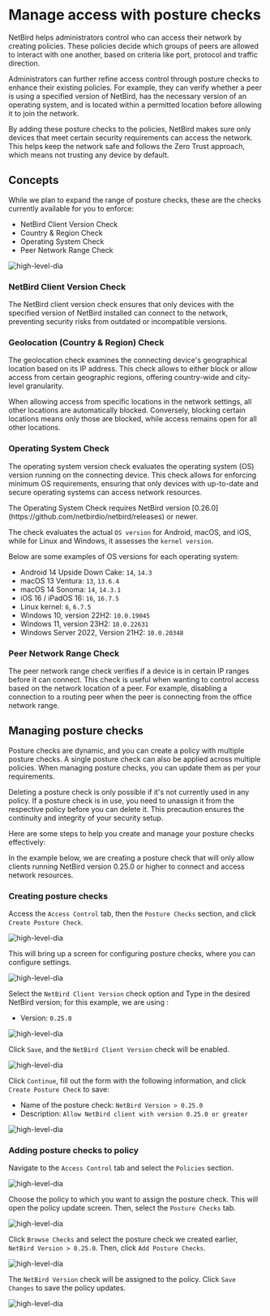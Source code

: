 # Manage access with posture checks


NetBird helps administrators control who can access their network by creating policies. These policies decide which groups of peers are allowed to interact with one another, based on criteria like port, protocol and traffic direction.

Administrators can further refine access control through posture checks to enhance their existing policies. For example, they can verify whether a peer is using a specified version of NetBird, has the necessary version of an operating system, and is located within a permitted location before allowing it to join the network.

By adding these posture checks to the policies, NetBird makes sure only devices that meet certain security requirements can access the network. This helps keep the network safe and follows the Zero Trust approach, which means not trusting any device by default.


## Concepts


While we plan to expand the range of posture checks, these are the checks currently available for you to enforce:

- NetBird Client Version Check
- Country & Region Check
- Operating System Check
- Peer Network Range Check


<p>
    <img src="/docs-static/img/how-to-guides/supported-posture-checks-list.png" alt="high-level-dia" className="imagewrapper"/>
</p>

### NetBird Client Version Check

The NetBird client version check ensures that only devices with the specified version of NetBird installed can connect to the network, preventing security risks from outdated or incompatible versions.

### Geolocation (Country & Region) Check

The geolocation check examines the connecting device's geographical location based on its IP address.
This check allows to either block or allow access from certain geographic regions,
offering country-wide and city-level granularity.

<Note>
    When allowing access from specific locations in the network settings, all other locations are automatically blocked. Conversely, blocking certain locations means only those are blocked, while access remains open for all other locations.
</Note>

### Operating System Check

The operating system version check evaluates the operating system (OS) version running on the connecting device.
This check allows for enforcing minimum OS requirements, ensuring that only devices with up-to-date and
secure operating systems can access network resources.

<Note>
    The Operating System Check requires NetBird version [0.26.0](https://github.com/netbirdio/netbird/releases) or newer.
</Note>

The check evaluates the actual `OS version` for Android, macOS, and iOS, while for Linux and Windows, it assesses the `kernel version`.

Below are some examples of OS versions for each operating system:

* Android 14 Upside Down Cake: `14`, `14.3`
* macOS 13	Ventura: `13`, `13.6.4`
* macOS 14 Sonoma: `14`, `14.3.1`
* iOS 16 / iPadOS 16: `16`, `16.7.5`
* Linux kernel: `6`, `6.7.5`
* Windows 10, version 22H2: `10.0.19045`
* Windows 11, version 23H2: `10.0.22631`
* Windows Server 2022, Version 21H2: `10.0.20348`

### Peer Network Range Check

The peer network range check verifies if a device is in certain IP ranges before it can connect. This check is useful when wanting to control access based on the network location of a peer. For example, disabling a connection to a routing peer when the peer is connecting from the office network range.


## Managing posture checks

Posture checks are dynamic, and you can create a policy with multiple posture checks. A single posture
check can also be applied across multiple policies. When managing posture checks, you can update them as
per your requirements.

Deleting a posture check is only possible if it's not currently used in any policy. If a posture check is in use,
you need to unassign it from the respective policy before you can delete it. This precaution ensures the continuity
and integrity of your security setup.

Here are some steps to help you create and manage your posture checks effectively:

In the example below, we are creating a posture check that will only allow clients running NetBird version 0.25.0 or
higher to connect and access network resources.

### Creating posture checks
Access the `Access Control` tab, then the `Posture Checks` section, and click `Create Posture Check`.

<p>
    <img src="/docs-static/img/how-to-guides/add-posture-check.png" alt="high-level-dia" className="imagewrapper"/>
</p>


This will bring up a screen for configuring posture checks, where you can configure settings.

<p>
    <img src="/docs-static/img/how-to-guides/posture-check-create-list.png" alt="high-level-dia" className="imagewrapper"/>
</p>

Select the `NetBird Client Version` check option and Type in the desired NetBird version; for this example, we are using :
- Version: `0.25.0`

<p>
    <img src="/docs-static/img/how-to-guides/netbird-version-check.png" alt="high-level-dia" className="imagewrapper"/>
</p>

Click `Save`, and the `NetBird Client Version` check will be enabled.
<p>
    <img src="/docs-static/img/how-to-guides/posture-check-netbird-version-enabled.png" alt="high-level-dia" className="imagewrapper"/>
</p>

Click `Continue`, fill out the form with the following information, and click `Create Posture Check` to save:
- Name of the posture check: `NetBird Version > 0.25.0`
- Description: `Allow NetBird client with version 0.25.0 or greater`

<p>
    <img src="/docs-static/img/how-to-guides/posture-check-post-config.png" alt="high-level-dia" className="imagewrapper"/>
</p>

### Adding posture checks to policy

Navigate to the `Access Control` tab and select the `Policies` section.

<p>
    <img src="/docs-static/img/how-to-guides/policies-list.png" alt="high-level-dia" className="imagewrapper"/>
</p>

Choose the policy to which you want to assign the posture check. This will open the policy update screen. Then,
select the `Posture Checks` tab.
<p>
    <img src="/docs-static/img/how-to-guides/policy-new-posture-check.png" alt="high-level-dia" className="imagewrapper"/>
</p>

Click `Browse Checks` and select the posture check we created earlier, `NetBird Version > 0.25.0`. Then, click `Add Posture Checks`.

<p>
    <img src="/docs-static/img/how-to-guides/policy-posture-checks-select.png" alt="high-level-dia" className="imagewrapper"/>
</p>

The `NetBird Version` check will be assigned to the policy. Click `Save Changes` to save the policy updates.
<p>
    <img src="/docs-static/img/how-to-guides/policy-posture-checks-assigned.png" alt="high-level-dia" className="imagewrapper"/>
</p>

